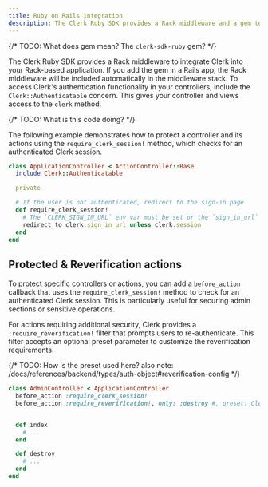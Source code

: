 ```yaml
---
title: Ruby on Rails integration
description: The Clerk Ruby SDK provides a Rack middleware and a gem to integrate Clerk into your Rails app.
---
```


{/* TODO: What does gem mean? The `clerk-sdk-ruby` gem? */}

The Clerk Ruby SDK provides a Rack middleware to integrate Clerk into your Rack-based application. If you add the gem in a Rails app, the Rack middleware will be included automatically in the middleware stack. To access Clerk's authentication functionality in your controllers, include the `Clerk::Authenticatable` concern. This gives your controller and views access to the `clerk` method.

{/* TODO: What is this code doing? */}

The following example demonstrates how to protect a controller and its actions using the `require_clerk_session!` method, which checks for an authenticated Clerk session.

```ruby {{ filename: 'app/controllers/application_controller.rb' }}
class ApplicationController < ActionController::Base
  include Clerk::Authenticatable

  private

  # If the user is not authenticated, redirect to the sign-in page
  def require_clerk_session!
    # The `CLERK_SIGN_IN_URL` env var must be set or the `sign_in_url` method will fail
    redirect_to clerk.sign_in_url unless clerk.session
  end
end
```

## Protected & Reverification actions

To protect specific controllers or actions, you can add a `before_action` callback that uses the `require_clerk_session!` method to check for an authenticated Clerk session. This is particularly useful for securing admin sections or sensitive operations.

For actions requiring additional security, Clerk provides a `:require_reverification!` filter that prompts users to re-authenticate. This filter accepts an optional preset parameter to customize the reverification requirements.

{/* TODO: How is the preset used here?
  also note: /docs/references/backend/types/auth-object#reverification-config
*/}

```ruby
class AdminController < ApplicationController
  before_action :require_clerk_session!
  before_action :require_reverification!, only: :destroy #, preset: Clerk::StepUp::Preset::LAX


  def index
    # ...
  end

  def destroy
    # ...
  end
end
```
